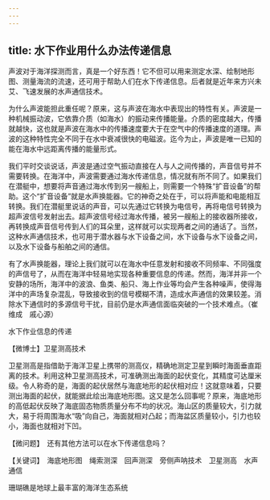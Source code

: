 ```yaml
---
---
---
```

title: 水下作业用什么办法传递信息
---




声波对于海洋探测而言，真是一个好东西！它不但可以用来测定水深、绘制地形图、测量海流的流速，还可用于帮助人们在水下传递信息。后者就是近年来方兴未艾、飞速发展的水声通信技术。

为什么声波能担此重任呢？原来，这与声波在海水中表现出的特性有关。声波是一种机械振动波，它依靠介质（如海水）的振动来传播能量。介质的密度越大，传播就越快，这也就是声波在海水中的传播速度要大于在空气中的传播速度的道理。声波的这种特性完全不同于在水中衰减很快的电磁波。迄今为止，声波是唯一已知的能在海水中远距离传播的能量形式。

我们平时交谈说话，声波是通过空气振动直接在人与人之间传播的，声音信号并不需要转换。在海洋中，声波需要通过海水传递信息，情况就有所不同了。如果我们在潜艇中，想要将声音通过海水传到另一艘船上，则需要一个特殊“扩音设备”的帮助。这个“扩音设备”就是水声换能器。它的神奇之处在于，可以将声能和电能相互转换。我们在潜艇里说话的声音，可以先通过它转换为电信号，再将电信号转换为超声波信号发射出去。超声波信号经过海水传播，被另一艘船上的接收器所接收，再转换成声音信号传到人们的耳朵里，这样就可以实现两者之间的通话了。当然，这种水声通信技术，也可用于潜水器与水下设备之间，水下设备与水下设备之间，以及水下设备与船舶之间的通信。

有了水声换能器，理论上我们就可以在海水中任意发射和接收不同频率、不同强度的声信号了，从而在海洋中轻易地实现各种重要信息的传递。然而，海洋并非一个安静的场所，海洋中的波浪、鱼类、船只、海上作业等均会产生各种噪声，使得海洋中的声场复杂混乱，导致接收到的信号模糊不清，造成水声通信的效果较差。消除水下通信时的多源信号干扰，目前仍是水声通信面临突破的一个技术难点。（崔维成　戚心源）

水下作业信息的传递





【微博士】卫星测高技术

卫星测高是指借助于海洋卫星上携带的测高仪，精确地测定卫星到瞬时海面垂直距离的技术。利用这种卫星测高技术，可准确测出海面的起伏变化，其精度可达厘米级。令人称奇的是，海面的起伏居然与海底地形的起伏相对应！这就意味着，只要测出海面的起伏，就能据此绘出海底地形图。这又是怎么回事呢？原来，海底地形的高低起伏反映了海底固态物质质量分布不均的状况。海山区的质量较大，引力就大，易于将周围海水“吸”向自己，海面就相对凸起；而海盆区质量较小，引力也较小，海面也就相对下凹。

【微问题】　还有其他方法可以在水下传递信息吗？

【关键词】　海底地形图　绳索测深　回声测深　旁侧声呐技术　卫星测高　水声通信





珊瑚礁是地球上最丰富的海洋生态系统